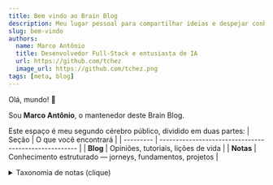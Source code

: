 ```yaml
---
title: Bem vindo ao Brain Blog
description: Meu lugar pessoal para compartilhar ideias e despejar conhecimento estruturado.
slug: bem-vindo
authors:
  name: Marco Antônio
  title: Desenvolvedor Full‑Stack e entusiasta de IA
  url: https://github.com/tchez
  image_url: https://github.com/tchez.png
tags: [meta, blog]
---
```


Olá, mundo! 👋

Sou **Marco Antônio**, o mantenedor deste Brain Blog.

Este espaço é meu segundo cérebro público, dividido em duas partes:
| Seção | O que você encontrará |
| --------- | ----------------------------------------------------- |
| **Blog** | Opiniões, tutoriais, lições de vida |
| **Notas** | Conhecimento estruturado — jorneys, fundamentos, projetos |

<details>
<summary>Taxonomia de notas (clique)</summary>

<Tabs defaultValue="jorneys">
  <TabItem value="jorneys" label="Jorneys" default>
    Mapas de aprendizado através de livros, artigos e cursos onde registro o que aprendo.
  </TabItem>
  <TabItem value="foundations" label="Foundations">
    Conceitos fundamentais (matemática, algoritmos, protocolos) reutilizados em jorneys.
  </TabItem>
  <TabItem value="projects" label="Projects">
    Construções pessoais e ideias futuras — a primeira é este próprio Brain Blog.
  </TabItem>
</Tabs>
</details>
